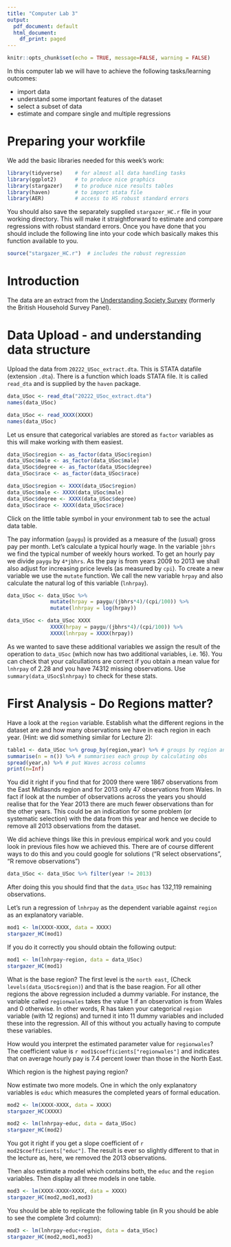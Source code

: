 ```yaml
---
title: "Computer Lab 3"
output:
  pdf_document: default
  html_document:
    df_print: paged
---
```


```r
knitr::opts_chunk$set(echo = TRUE, message=FALSE, warning = FALSE)
```

In this computer lab we will have to achieve the following tasks/learning outcomes:

* import data
* understand some important features of the dataset
* select a subset of data
* estimate and compare single and multiple regressions

# Preparing your workfile

We add the basic libraries needed for this week's work: 

```r
library(tidyverse)    # for almost all data handling tasks
library(ggplot2)      # to produce nice graphics
library(stargazer)    # to produce nice results tables
library(haven)        # to import stata file
library(AER)          # access to HS robust standard errors
```

You should also save the separately supplied `stargazer_HC.r` file in your working directory. This will make it straightforward to estimate and compare regressions with robust standard errors. Once you have done that you should include the following line into your code which basically makes this function available to you.

```r
source("stargazer_HC.r")  # includes the robust regression 
```

# Introduction

The data are an extract from the [Understanding Society Survey](https://www.understandingsociety.ac.uk/) (formerly the British Household Survey Panel).

# Data Upload - and understanding data structure

Upload the data from `20222_USoc_extract.dta`. This is STATA datafile (extension `.dta`). There is a function which loads STATA file. It is called `read_dta` and is supplied by the `haven` package.

```r
data_USoc <- read_dta("20222_USoc_extract.dta")
names(data_USoc)
```

```r
data_USoc <- read_XXXX(XXXX)
names(data_USoc)
```

Let us ensure that categorical variables are stored as `factor` variables as this will make working with them easiest.

```r
data_USoc$region <- as_factor(data_USoc$region)
data_USoc$male <- as_factor(data_USoc$male)
data_USoc$degree <- as_factor(data_USoc$degree)
data_USoc$race <- as_factor(data_USoc$race)
```
```r
data_USoc$region <- XXXX(data_USoc$region)
data_USoc$male <- XXXX(data_USoc$male)
data_USoc$degree <- XXXX(data_USoc$degree)
data_USoc$race <- XXXX(data_USoc$race)
```

Click on the little table symbol in your environment tab to see the actual data table. 

The pay information (`paygu`) is provided as a measure of the (usual) gross pay per month. Let's calculate a typical hourly wage. In the variable `jbhrs` we find the typical number of weekly hours worked. To get an hourly pay we divide `paygu` by `4*jbhrs`. As the pay is from years 2009 to 2013 we shall also adjust for increasing price levels (as measured by `cpi`). To create a new variable we use the `mutate` function. We call the new variable `hrpay` and also calculate the natural log of this variable (`lnhrpay`).

```r
data_USoc <- data_USoc %>% 
              mutate(hrpay = paygu/(jbhrs*4)/(cpi/100)) %>% 
              mutate(lnhrpay = log(hrpay))
```

```r
data_USoc <- data_USoc XXXX
              XXXX(hrpay = paygu/(jbhrs*4)/(cpi/100)) %>% 
              XXXX(lnhrpay = XXXX(hrpay))
```

As we wanted to save these additional variables we assign the result of the operation to `data_USoc` (which now has two additional variables, i.e. 16). You can check that your calcullations are correct if you obtain a mean value for `lnhrpay` of 2.28 and you have 74312 missing observations. Use `summary(data_USoc$lnhrpay)` to check for these stats.

# First Analysis - Do Regions matter?

Have a look at the `region` variable. Establish what the different regions in the dataset are and how many observations we have in each region in each year. (Hint: we did something similar for Lecture 2): 

```r
table1 <- data_USoc %>% group_by(region,year) %>% # groups by region and year
summarise(n = n()) %>% # summarises each group by calculating obs
spread(year,n) %>% # put Waves across columns
print(n=Inf) 
```

You did it right if you find that for 2009 there were 1867 observations from the East Midlasnds region and for 2013 only 47 observations from Wales. In fact if look at the number of observations across the years you should realise that for the Year 2013 there are much fewer observations than for the other years. This could be an indication for some problem (or systematic selection) with the data from this year and hence we decide to remove all 2013 observations from the dataset.

We did achieve things like this in previous empirical work and you could look in previous files how we achieved this. There are of course different ways to do this and you could google for solutions ("R select observations", "R remove observations")

```r
data_USoc <- data_USoc %>% filter(year != 2013)
```

After doing this you should find that the `data_USoc` has 132,119 remaining observations.

Let's run a regression of `lnhrpay` as the dependent variable against `region` as an explanatory variable.

```r
mod1 <- lm(XXXX~XXXX, data = XXXX)
stargazer_HC(mod1)
```

If you do it correctly you should obtain the following output:

```r
mod1 <- lm(lnhrpay~region, data = data_USoc)
stargazer_HC(mod1)
```

What is the base region? The first level is the `north east`, (Check `levels(data_USoc$region)`) and that is the base reagion. For all other regions the above regression included a dummy variable. For instance, the variable called `regionwales` takes the value 1 if an observation is from Wales and 0 otherwise. In other words, R has taken your categorical `region` variable (with 12 regions) and turned it into 11 dummy variables and included these into the regression. All of this without you actually having to compute these variables. 

How would you interpret the estimated parameter value for `regionwales`? The coefficient value is `r mod1$coefficients["regionwales"]` and indicates that on average hourly pay is 7.4 percent lower than those in the North East.

Which region is the highest paying region?

Now estimate two more models. One in which the only explanatory variables is `educ` which measures the completed years of formal education.

```r
mod2 <- lm(XXXX~XXXX, data = XXXX)
stargazer_HC(XXXX)
```

```r
mod2 <- lm(lnhrpay~educ, data = data_USoc)
stargazer_HC(mod2)
```

You got it right if you get a slope coefficient of `r mod2$coefficients["educ"]`. The result is ever so slightly different to that in the lecture as, here, we removed the 2013 observations.

Then also estimate a model which contains both, the `educ` and the `region` variables. Then display all three models in one table.

```r
mod3 <- lm(XXXX~XXXX+XXXX, data = XXXX)
stargazer_HC(mod2,mod1,mod3)
```

You should be able to replicate the following table (in R you should be able to see the complete 3rd column):

```r
mod3 <- lm(lnhrpay~educ+region, data = data_USoc)
stargazer_HC(mod2,mod1,mod3)
```